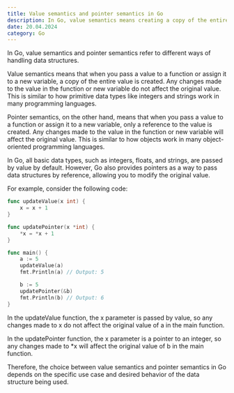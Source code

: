 ```yaml
---
title: Value semantics and pointer semantics in Go
description: In Go, value semantics means creating a copy of the entire value when passing it to a function or assigning it to a new variable, while pointer semantics means creating a reference to the value, allowing modifications to affect the original value.
date: 20.04.2024
category: Go
---
```


In Go, value semantics and pointer semantics refer to different ways of handling data structures.

Value semantics means that when you pass a value to a function or assign it to a new variable, a copy of the entire value is created. Any changes made to the value in the function or new variable do not affect the original value. This is similar to how primitive data types like integers and strings work in many programming languages.

Pointer semantics, on the other hand, means that when you pass a value to a function or assign it to a new variable, only a reference to the value is created. Any changes made to the value in the function or new variable will affect the original value. This is similar to how objects work in many object-oriented programming languages.

In Go, all basic data types, such as integers, floats, and strings, are passed by value by default. However, Go also provides pointers as a way to pass data structures by reference, allowing you to modify the original value.

For example, consider the following code:

```go
func updateValue(x int) {
    x = x + 1
}

func updatePointer(x *int) {
    *x = *x + 1
}

func main() {
    a := 5
    updateValue(a)
    fmt.Println(a) // Output: 5

    b := 5
    updatePointer(&b)
    fmt.Println(b) // Output: 6
}
```

In the updateValue function, the x parameter is passed by value, so any changes made to x do not affect the original value of a in the main function.

In the updatePointer function, the x parameter is a pointer to an integer, so any changes made to *x will affect the original value of b in the main function.

Therefore, the choice between value semantics and pointer semantics in Go depends on the specific use case and desired behavior of the data structure being used.
